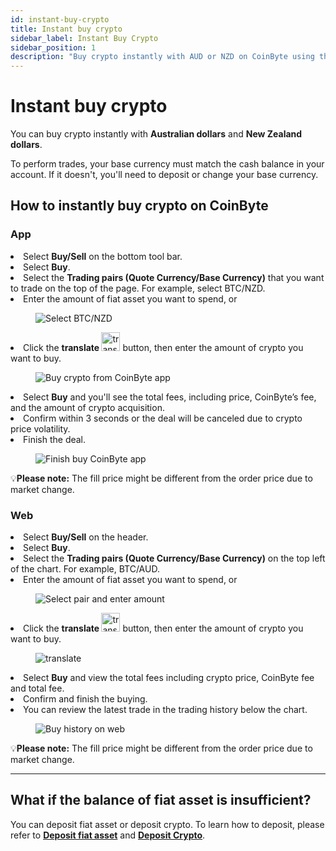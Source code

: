 ```yaml
---
id: instant-buy-crypto
title: Instant buy crypto
sidebar_label: Instant Buy Crypto
sidebar_position: 1
description: "Buy crypto instantly with AUD or NZD on CoinByte using the App or Web platform."
---
```



# Instant buy crypto

You can buy crypto instantly with <strong>Australian dollars</strong> and <strong>New Zealand dollars</strong>.

To perform trades, your base currency must match the cash balance in your account. If it doesn't, you'll need to deposit or change your base currency.

## How to instantly buy crypto on CoinByte

<Tabs>
<TabItem value="Mobile App" label="App">
<div style={{ marginTop: '2.5rem' }}></div>

### **App**

<div style={{ marginBottom: '1.5rem' }}></div>

<RoundStepList>
<li>Select <strong>Buy/Sell</strong> on the bottom tool bar.</li>
<li>Select <strong>Buy</strong>.</li>
<li>Select the <strong>Trading pairs (Quote Currency/Base Currency)</strong> that you want to trade on the top of the page. For example, select BTC/NZD.</li>
<li>Enter the amount of fiat asset you want to spend, or</li>

<figure style={{ textAlign: 'center' }}>
  <img src={useBaseUrl('/img/tradinig/instant-buy-sell/instant-buy-crypto/1.png')} alt="Select BTC/NZD" style={{ width: 300 }} />
</figure>

<li>Click the <strong>translate </strong> <img src={useBaseUrl('/img/general/transfer-trading.png')} alt="translte" width="30" /> button, then enter the amount of crypto you want to buy.</li>

<figure style={{ textAlign: 'center' }}>
  <img src={useBaseUrl('/img/tradinig/instant-buy-sell/instant-buy-crypto/2.png')} alt="Buy crypto from CoinByte app" style={{ width: 300 }} />
</figure>

<li>Select <strong>Buy</strong> and you'll see the total fees, including price, CoinByte’s fee, and the amount of crypto acquisition.</li>
<li>Confirm within 3 seconds or the deal will be canceled due to crypto price volatility.</li>
<li>Finish the deal.</li>

<figure style={{ textAlign: 'center' }}>
  <img src={useBaseUrl('/img/tradinig/instant-buy-sell/instant-buy-crypto/3.png')} alt="Finish buy CoinByte app" style={{ width: 300 }} />
</figure>

</RoundStepList>

<InfoBox>
💡<strong>Please note:</strong> The fill price might be different from the order price due to market change.
</InfoBox>

</TabItem>

<TabItem value="Web Platform" label="Web">
<div style={{ marginTop: '2.5rem' }}></div>

### **Web**

<div style={{ marginBottom: '1.5rem' }}></div>

<RoundStepList>
<li>Select <strong>Buy/Sell</strong> on the header.</li>
<li>Select <strong>Buy</strong>.</li>
<li>Select the <strong>Trading pairs (Quote Currency/Base Currency)</strong> on the top left of the chart. For example, BTC/AUD.</li>
<li>Enter the amount of fiat asset you want to spend, or</li>
  
<figure style={{ textAlign: 'center' }}>
    <img src={useBaseUrl('/img/tradinig/instant-buy-sell/instant-buy-crypto/4.png')} alt="Select pair and enter amount" style={{ width: 500 }} />
</figure>

<li>Click the <strong>translate </strong> <img src={useBaseUrl('/img/general/transfer-trading.png')} alt="translte" width="30" /> button, then enter the amount of crypto you want to buy.</li>
<figure style={{ textAlign: 'center' }}>
    <img src={useBaseUrl('/img/tradinig/instant-buy-sell/instant-buy-crypto/5.png')} alt="translate" style={{ width: 500 }} />
</figure>
<li>Select <strong>Buy</strong> and view the total fees including crypto price, CoinByte fee and total fee.</li>
<li>Confirm and finish the buying.</li>
<li>You can review the latest trade in the trading history below the chart.</li>

<figure style={{ textAlign: 'center' }}>
 <img src={useBaseUrl('/img/tradinig/instant-buy-sell/instant-buy-crypto/6.png')} alt="Buy history on web" style={{ width: 500 }} />
</figure>

</RoundStepList>

<InfoBox>
💡<strong>Please note:</strong> The fill price might be different from the order price due to market change.
</InfoBox>

</TabItem>
</Tabs>

---

## What if the balance of fiat asset is insufficient?

You can deposit fiat asset or deposit crypto. To learn how to deposit, please refer to <strong>[Deposit fiat asset](/docs/deposits-withdrawals/fiat/deposit-fiat-asset)</strong> and <strong>[Deposit Crypto](/docs/deposits-withdrawals/crypto/deposit-crypto-to-coinbyte)</strong>.

<RelatedArticles category="trading" />
